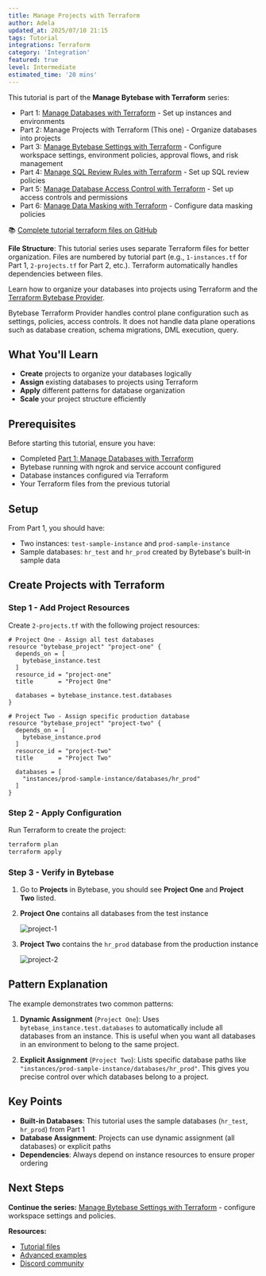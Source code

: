 ```yaml
---
title: Manage Projects with Terraform
author: Adela
updated_at: 2025/07/10 21:15
tags: Tutorial
integrations: Terraform
category: 'Integration'
featured: true
level: Intermediate
estimated_time: '20 mins'
---
```


This tutorial is part of the **Manage Bytebase with Terraform** series:

- Part 1: [Manage Databases with Terraform](/tutorials/manage-databases-in-bytebase-with-terraform) - Set up instances and environments
- Part 2: Manage Projects with Terraform (This one) - Organize databases into projects
- Part 3: [Manage Bytebase Settings with Terraform](/tutorials/manage-bytebase-settings-with-terraform) - Configure workspace settings, environment policies, approval flows, and risk management
- Part 4: [Manage SQL Review Rules with Terraform](/tutorials/manage-sql-review-rules-with-terraform) - Set up SQL review policies
- Part 5: [Manage Database Access Control with Terraform](/tutorials/manage-database-access-control-with-terraform) - Set up access controls and permissions
- Part 6: [Manage Data Masking with Terraform](/tutorials/manage-data-masking-with-terraform) - Configure data masking policies

📚 [Complete tutorial terraform files on GitHub](https://github.com/bytebase/terraform-provider-bytebase/tree/main/tutorials)

**File Structure**: This tutorial series uses separate Terraform files for better organization. Files are numbered by tutorial part (e.g., `1-instances.tf` for Part 1, `2-projects.tf` for Part 2, etc.). Terraform automatically handles dependencies between files.

Learn how to organize your databases into projects using Terraform and the [Terraform Bytebase Provider](https://registry.terraform.io/providers/bytebase/bytebase/latest/docs).

<Note>

Bytebase Terraform Provider handles control plane configuration such as settings, policies, access controls. It does not
handle data plane operations such as database creation, schema migrations, DML execution, query.

</Note>

## What You'll Learn

- **Create** projects to organize your databases logically
- **Assign** existing databases to projects using Terraform
- **Apply** different patterns for database organization
- **Scale** your project structure efficiently

## Prerequisites

Before starting this tutorial, ensure you have:

- Completed [Part 1: Manage Databases with Terraform](/tutorials/manage-databases-in-bytebase-with-terraform)
- Bytebase running with ngrok and service account configured
- Database instances configured via Terraform
- Your Terraform files from the previous tutorial

## Setup

From Part 1, you should have:

- Two instances: `test-sample-instance` and `prod-sample-instance`
- Sample databases: `hr_test` and `hr_prod` created by Bytebase's built-in sample data

## Create Projects with Terraform

### Step 1 - Add Project Resources

Create `2-projects.tf` with the following project resources:

```hcl
# Project One - Assign all test databases
resource "bytebase_project" "project-one" {
  depends_on = [
    bytebase_instance.test
  ]
  resource_id = "project-one"
  title       = "Project One"

  databases = bytebase_instance.test.databases
}

# Project Two - Assign specific production database
resource "bytebase_project" "project-two" {
  depends_on = [
    bytebase_instance.prod
  ]
  resource_id = "project-two"
  title       = "Project Two"

  databases = [
    "instances/prod-sample-instance/databases/hr_prod"
  ]
}
```

### Step 2 - Apply Configuration

Run Terraform to create the project:

```bash
terraform plan
terraform apply
```

### Step 3 - Verify in Bytebase

1. Go to **Projects** in Bytebase, you should see **Project One** and **Project Two** listed.
1. **Project One** contains all databases from the test instance

   ![project-1](/content/docs/tutorials/manage-projects-in-bytebase-with-terraform/bb-project-1.webp)

1. **Project Two** contains the `hr_prod` database from the production instance

   ![project-2](/content/docs/tutorials/manage-projects-in-bytebase-with-terraform/bb-project-2.webp)

## Pattern Explanation

The example demonstrates two common patterns:

1. **Dynamic Assignment** (`Project One`): Uses `bytebase_instance.test.databases` to automatically include all databases from an instance. This is useful when you want all databases in an environment to belong to the same project.

2. **Explicit Assignment** (`Project Two`): Lists specific database paths like `"instances/prod-sample-instance/databases/hr_prod"`. This gives you precise control over which databases belong to a project.

## Key Points

- **Built-in Databases**: This tutorial uses the sample databases (`hr_test`, `hr_prod`) from Part 1
- **Database Assignment**: Projects can use dynamic assignment (all databases) or explicit paths
- **Dependencies**: Always depend on instance resources to ensure proper ordering

## Next Steps

**Continue the series:** [Manage Bytebase Settings with Terraform](/tutorials/manage-bytebase-settings-with-terraform) - configure workspace settings and policies.

**Resources:**

- [Tutorial files](https://github.com/bytebase/terraform-provider-bytebase/tree/main/tutorials)
- [Advanced examples](https://github.com/bytebase/terraform-provider-bytebase/tree/main/examples)
- [Discord community](https://discord.gg/huyw7gRsyA)
